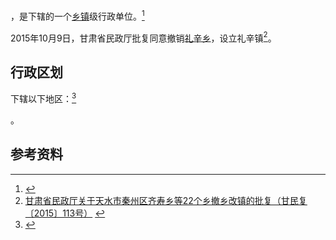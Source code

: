 {{中国乡级行政区|62/05/23/209/000}}

'''{{PAGENAMEBASE}}'''，是{{PRC admin/fullname|62/05/23/209/000|3}}下辖的一个[[乡镇|乡镇]]级行政单位。<ref>{{PRC admin/ref sgc|{{PRC admin/parent|62/05/23/209/000}}}}</ref>

2015年10月9日，甘肃省民政厅批复同意撤销[[礼辛乡|礼辛乡]]，设立礼辛镇<ref>[http://www.gsmz.gov.cn/articles/2015/11/06/article_5_108487_1.html 甘肃省民政厅关于天水市秦州区齐寿乡等22个乡撤乡改镇的批复（甘民复〔2015〕113号）] {{webarchive|url=https://web.archive.org/web/20170917032309/http://www.gsmz.gov.cn/articles/2015/11/06/article_5_108487_1.html |date=2017-09-17 }}</ref>。

== 行政区划 ==

{{PAGENAMEBASE}}下辖以下地区：<ref>{{PRC admin/ref sgc|62/05/23/209/000}}</ref>

{{PRC admin/children|62/05/23/209/000}}。

== 参考资料 ==

{{reflist}}

{{行政区划小作品}}
{{PRC admin/navcat|62/05/23/209/000}}